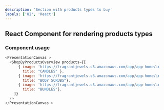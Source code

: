 ```yaml
---
description: 'Section with products types to buy'
labels: ['UI', 'React']
---
```



## React Component for rendering products types

### Component usage
```js
<PresentationCanvas >
  <ShopByProductsOverview products={[
      { image: 'https://fragrantjewels.s3.amazonaws.com/app/app-home/img/prod-candles.jpg', buttonLink: 'https://www.fragrantjewels.com/pages/inner-circle#how-it-works',
        title: "CANDLES" },
      { image: 'https://fragrantjewels.s3.amazonaws.com/app/app-home/img/prod-body-scrubs.jpg', buttonLink: 'https://www.fragrantjewels.com/pages/inner-circle#how-it-works',
        title: "BODY SCRUBS"},
      { image: 'https://fragrantjewels.s3.amazonaws.com/app/app-home/img/prod-bundles.jpg', buttonLink: 'https://www.fragrantjewels.com/pages/inner-circle#how-it-works',
        title: "BUNDLES"},
    ]}
  />
</PresentationCanvas >






```

